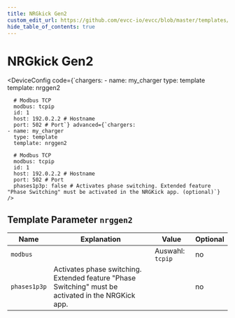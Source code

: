 ```yaml
---
title: NRGkick Gen2
custom_edit_url: https://github.com/evcc-io/evcc/blob/master/templates/definition/charger/nrggen2.yaml
hide_table_of_contents: true
---
```



# NRGkick Gen2

<DeviceFeatures features="1p3p,mA,sponsorship" />

<DeviceConfig code={`chargers:
    - name: my_charger
      type: template
      template: nrggen2
      
      # Modbus TCP
      modbus: tcpip
      id: 1
      host: 192.0.2.2 # Hostname
      port: 502 # Port`} advanced={`chargers:
    - name: my_charger
      type: template
      template: nrggen2
      
      # Modbus TCP
      modbus: tcpip
      id: 1
      host: 192.0.2.2 # Hostname
      port: 502 # Port
      phases1p3p: false # Activates phase switching. Extended feature "Phase Switching" must be activated in the NRGKick app. (optional)`} />

## Template Parameter `nrggen2`

| Name | Explanation | Value | Optional |
|-----------|-------------|-------|----------|
| `modbus` |  | Auswahl: `tcpip` | no |
| `phases1p3p` | Activates phase switching. Extended feature "Phase Switching" must be activated in the NRGKick app. |  | no |

<SponsorshipRequired />

